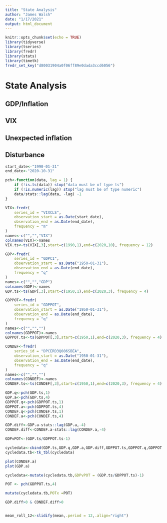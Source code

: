 ```yaml
---
title: "State Analysis"
author: "James Walsh"
date: "1/17/2021"
output: html_document
---
```


```r
knitr::opts_chunk$set(echo = TRUE)
library(tidyverse)
library(tseries)
library(fredr)
library(stats)
library(timetk)
fredr_set_key("d80031904a0f06ff89e0dada3ccd6056")

```

# State Analysis
## GDP/Inflation
## VIX
## Unexpected inflation
## Disturbance

```r
start_date<-"1990-01-31"
end_date<-"2020-10-31"

pch<-function(data, lag = 1) {
    if (!is.ts(data)) stop("data must be of type ts")
    if (!is.numeric(lag)) stop("lag must be of type numeric")
    data/stats::lag(data, -lag) -1
}


```


```r
VIX<-fredr(
    series_id = "VIXCLS",
    observation_start = as.Date(start_date),
    observation_end = as.Date(end_date),
    frequency = "m"
)
names<-c("","","VIX")
colnames(VIX)<-names
VIX.ts<-ts(VIX[,3],start=c(1990,1),end=c(2020,10), frequency = 12)

GDP<-fredr(
    series_id = "GDPC1",
    observation_start = as.Date("1950-01-31"),
    observation_end = as.Date(end_date),
    frequency = "q"
)
names<-c("","","GDP")
colnames(GDP)<-names
GDP.ts<-ts(GDP[,3],start=c(1950,1),end=c(2020,3), frequency = 4)

GDPPOT<-fredr(
    series_id = "GDPPOT",
    observation_start = as.Date("1950-01-31"),
    observation_end = as.Date(end_date),
    frequency = "q"
)
names<-c("","","")
colnames(GDPPOT)<-names
GDPPOT.ts<-ts(GDPPOT[,3],start=c(1950,1),end=c(2020,3), frequency = 4)

CONDEF<-fredr(
    series_id = "DPCERD3Q086SBEA",
    observation_start = as.Date("1950-01-31"),
    observation_end = as.Date(end_date),
    frequency = "q"
)
names<-c("","","")
colnames(CONDEF)<-names
CONDEF.ts<-ts(CONDEF[,3],start=c(1950,1),end=c(2020,3), frequency = 4)

GDP.q<-pch(GDP.ts,1)
GDP.a<-pch(GDP.ts,4)
GDPPOT.q<-pch(GDPPOT.ts,1)
GDPPOT.a<-pch(GDPPOT.ts,4)
CONDEF.q<-pch(CONDEF.ts,1)
CONDEF.a<-pch(CONDEF.ts,4)

GDP.diff<-GDP.a-stats::lag(GDP.a,-4)
CONDEF.diff<-CONDEF.a-stats::lag(CONDEF.a,-4)

GDPvPOT<-(GDP.ts/GDPPOT.ts-1)

cycledata<-cbind(GDP.ts,GDP.q,GDP.a,GDP.diff,GDPPOT.ts,GDPPOT.q,GDPPOT.a,CONDEF.ts,CONDEF.q,CONDEF.a,CONDEF.diff)
cycledata.tb<-tk_tbl(cycledata)

plot(CONDEF.a)
plot(GDP.a)

cycledata<-mutate(cycledata.tb,GDPvPOT = (GDP.ts/GDPPOT.ts)-1)

POT <- pch(GDPPOT.ts,4)

mutate(cycledata.tb,POTx =POT)

GDP.diff>0 & CONDEF.diff>0



```


```r
mean_roll_12<-slidify(mean,.period = 12,.align="right")


```



